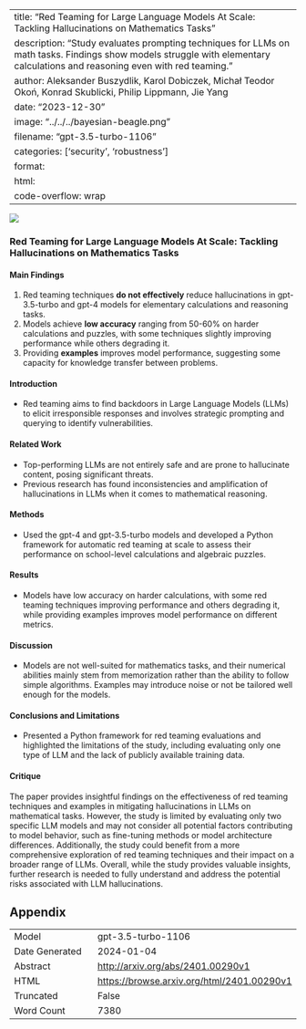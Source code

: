 
---
title: "Red Teaming for Large Language Models At Scale: Tackling Hallucinations on Mathematics Tasks"
description: "Study evaluates prompting techniques for LLMs on math tasks. Findings show models struggle with elementary calculations and reasoning even with red teaming."
author: Aleksander Buszydlik, Karol Dobiczek, Michał Teodor Okoń, Konrad Skublicki, Philip Lippmann, Jie Yang
date: "2023-12-30"
image: "../../../bayesian-beagle.png"
filename: "gpt-3.5-turbo-1106"
categories: ['security', 'robustness']
format:
  html:
    code-overflow: wrap
---

![](None)

### Red Teaming for Large Language Models At Scale: Tackling Hallucinations on Mathematics Tasks

#### Main Findings
1. Red teaming techniques **do not effectively** reduce hallucinations in gpt-3.5-turbo and gpt-4 models for elementary calculations and reasoning tasks.
2. Models achieve **low accuracy** ranging from 50-60% on harder calculations and puzzles, with some techniques slightly improving performance while others degrading it.
3. Providing **examples** improves model performance, suggesting some capacity for knowledge transfer between problems.

#### Introduction
- Red teaming aims to find backdoors in Large Language Models (LLMs) to elicit irresponsible responses and involves strategic prompting and querying to identify vulnerabilities.

#### Related Work
- Top-performing LLMs are not entirely safe and are prone to hallucinate content, posing significant threats.
- Previous research has found inconsistencies and amplification of hallucinations in LLMs when it comes to mathematical reasoning.

#### Methods
- Used the gpt-4 and gpt-3.5-turbo models and developed a Python framework for automatic red teaming at scale to assess their performance on school-level calculations and algebraic puzzles.

#### Results
- Models have low accuracy on harder calculations, with some red teaming techniques improving performance and others degrading it, while providing examples improves model performance on different metrics.

#### Discussion
- Models are not well-suited for mathematics tasks, and their numerical abilities mainly stem from memorization rather than the ability to follow simple algorithms. Examples may introduce noise or not be tailored well enough for the models.

#### Conclusions and Limitations
- Presented a Python framework for red teaming evaluations and highlighted the limitations of the study, including evaluating only one type of LLM and the lack of publicly available training data.

#### Critique
The paper provides insightful findings on the effectiveness of red teaming techniques and examples in mitigating hallucinations in LLMs on mathematical tasks. However, the study is limited by evaluating only two specific LLM models and may not consider all potential factors contributing to model behavior, such as fine-tuning methods or model architecture differences. Additionally, the study could benefit from a more comprehensive exploration of red teaming techniques and their impact on a broader range of LLMs. Overall, while the study provides valuable insights, further research is needed to fully understand and address the potential risks associated with LLM hallucinations.

## Appendix

|          |          |
|----------|----------|
| Model     | gpt-3.5-turbo-1106       |
| Date Generated     | 2024-01-04       |
| Abstract | [http://arxiv.org/abs/2401.00290v1](http://arxiv.org/abs/2401.00290v1)        |
| HTML     | [https://browse.arxiv.org/html/2401.00290v1](https://browse.arxiv.org/html/2401.00290v1)       |
| Truncated       | False       |
| Word Count       | 7380       |